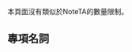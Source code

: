 {{CGroupH|name=核能|desc=核能}}<noinclude>[[Category:公共轉換組模板|{{SUBPAGENAME}}]]

本頁面沒有類似於NoteTA的數量限制。

== 專項名詞 ==</noinclude>
{{CItem|zh-cn:堆芯; zh-hk:爐心; zh-tw:爐心;}}
{{CItem|zh-cn:希沃特; zh-hk:希沃特; zh-tw:西弗;}}
{{CItem|zh-cn:戈瑞; zh-hk:戈瑞; zh-tw:戈雷; zh-mo:格雷; }}
{{CItem|zh-cn:钚; zh-hk:鈈; zh-tw:鈽;}}
{{CItem|zh-cn:兆瓦; zh-hk:兆瓦; zh-tw:百萬瓦;}}
{{CItem|zh-cn:切尔诺贝利; zh-hk:切爾諾貝爾; zh-tw:車諾比;}}
{{CItem|zh-cn:核动力; zh-tw:核子動力; zh-hk:核動力;}}
{{CItem|zh-cn:裂变;zh-tw:分裂;zh-hk:裂變;}}
{{CItem|zh-cn:聚变;zh-tw:融合;zh-hk:聚變;}}
{{CItem|zh:核電所; zh-cn:核电站;zh-hant:核電站;zh-hk:核電廠;zh-tw:核電廠;zh-mo:核電站;}}
{{CItem|zh-cn:核能发电站;zh-hant:核能發電站;zh-hk:核能發電廠;zh-tw:核能發電廠;zh-mo:核能發電站;}}
{{CItem|zh-cn:乏核燃料; zh-hk:乏核燃料; zh-tw:用過核燃料;}}
{{CItem|zh-cn:乏燃料; zh-hk:乏燃料; zh-tw:用過燃料;}}
{{CItem|zh-cn:压力容器; zh-hk:壓力槽; zh-tw:壓力槽;}}
{{CItem|zh-cn:压力控制池; zh-hk:壓力抑制槽; zh-tw:壓力抑制槽;}}
{{CItem|zh-cn:丰度; zh-tw:豐度;}}
{{CItem|zh-tw:反應爐;zh-cn:反应堆;zh-hk:反應堆;}}
{{CItem|zh-cn:核反应堆;zh-tw:核子反應爐;zh-hk:核反應堆;}}
{{CItem|zh-cn:三哩岛核泄漏事故; zh-tw:三哩島事件;}}
{{CItem|zh-cn:辐射; zh-tw:放射線;zh-hk:輻射}}
{{CItem|zh-cn:世界核协会; zh-tw:世界核能協會;}}
{{CItem|zh-cn:国际原子能机构; zh-tw:國際原子能總署; zh-hk:國際原子能總署;}}
{{CGroupF}}